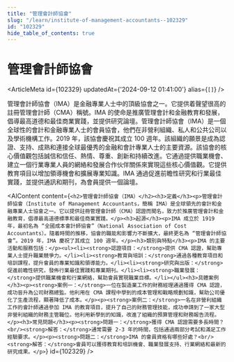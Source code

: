 ```yaml
---
title: "管理會計師協會"
slug: "/learn/institute-of-management-accountants--102329"
id: "102329"
hide_table_of_contents: true
---
```



# 管理會計師協會

<ArticleMeta id={102329} updatedAt={'2024-09-12 01:41:00'} alias={`[]`} />
<div className='border-solid border-b border-t-0 my-4 border-[var(--ifm-color-gray-300)]' />

管理會計師協會（IMA）是金融專業人士中的頂級協會之一。它提供着聲望很高的註冊管理會計師（CMA）稱號。IMA 的使命是推廣管理會計和金融教育和發展，倡導最高道德和最佳商業實踐，並提供研究論壇。管理會計師協會（IMA）是一個全球性的會計和金融專業人士的會員協會，他們在非營利組織、私人和公共公司以及學術機構工作。2019 年，該協會慶祝其成立 100 週年。該組織的願景是成為認證、支持、成熟和連接全球最優秀的金融和會計專業人士的主要資源。該協會的核心價值觀包括誠信和信任、熱情、尊重、創新和持續改進。它通過提供職業機會、建立一個行業專業人員的網絡和發展合作伙伴關係來實現這些核心價值觀。它提供教育項目以增加領導機會和擴展專業知識。IMA 通過促進前瞻性研究和行業最佳實踐，並提供通訊和期刊，為會員提供一個論壇。

<AIContent content={`<h2>管理會計師協會（IMA）</h2><h3>定義</h3><p>管理會計師協會（Institute of Management Accountants，簡稱 IMA）是全球領先的會計和金融專業人士協會之一。它以提供註冊管理會計師（CMA）認證而聞名，致力於推廣管理會計和金融教育，倡導最高道德標準和最佳商業實踐。</p><h3>起源</h3><p>IMA 成立於 1919 年，最初名為 “全國成本會計師協會”（National Association of Cost Accountants）。隨着時間的推移，協會的職能和影響力不斷擴大，最終更名為 “管理會計師協會”。2019 年，IMA 慶祝了其成立 100 週年。</p><h3>類別與特點</h3><p>IMA 的主要活動和服務包括：</p><ul><li><strong>認證項目：</strong>提供 CMA 認證，幫助專業人士提升職業競爭力。</li><li><strong>教育與培訓：</strong>通過各種教育項目和培訓課程，提升會員的專業知識和領導能力。</li><li><strong>研究與出版：</strong>促進前瞻性研究，發佈行業最佳實踐和專業期刊。</li><li><strong>職業發展：</strong>提供職業機會和行業網絡，幫助會員實現職業目標。</li></ul><h3>具體案例</h3><p><strong>案例一：</strong>一位在製造業工作的財務經理通過獲得 CMA 認證，成功晉升為公司財務總監。他利用在 CMA 課程中學到的成本管理和戰略規劃知識，幫助公司優化了生產流程，顯著降低了成本。</p><p><strong>案例二：</strong>一名在非營利組織工作的會計師通過參加 IMA 的教育項目，提升了自己的財務管理技能，成功申請到了一家大型非營利組織的財務主管職位。他利用新學到的知識，改進了組織的預算管理和財務報告流程。</p><h3>常見問題</h3><p><strong>問題一：</strong>獲得 CMA 認證需要多長時間？<br/><strong>解答：</strong>通常需要 2-3 年的時間，包括通過兩部分考試和滿足工作經驗要求。</p><p><strong>問題二：</strong>IMA 的會員資格有哪些好處？<br/><strong>解答：</strong>會員可以獲得教育和培訓機會、職業發展支持、行業網絡和最新的研究成果。</p>`} id={102329} />

